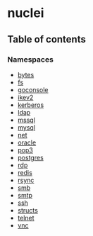 # nuclei

## Table of contents

### Namespaces

- [bytes](/templates/protocols/javascript/modules/bytes.md)
- [fs](/templates/protocols/javascript/modules/fs.md)
- [goconsole](/templates/protocols/javascript/modules/goconsole.md)
- [ikev2](/templates/protocols/javascript/modules/ikev2.md)
- [kerberos](/templates/protocols/javascript/modules/kerberos.md)
- [ldap](/templates/protocols/javascript/modules/ldap.md)
- [mssql](/templates/protocols/javascript/modules/mssql.md)
- [mysql](/templates/protocols/javascript/modules/mysql.md)
- [net](/templates/protocols/javascript/modules/net.md)
- [oracle](/templates/protocols/javascript/modules/oracle.md)
- [pop3](/templates/protocols/javascript/modules/pop3.md)
- [postgres](/templates/protocols/javascript/modules/postgres.md)
- [rdp](/templates/protocols/javascript/modules/rdp.md)
- [redis](/templates/protocols/javascript/modules/redis.md)
- [rsync](/templates/protocols/javascript/modules/rsync.md)
- [smb](/templates/protocols/javascript/modules/smb.md)
- [smtp](/templates/protocols/javascript/modules/smtp.md)
- [ssh](/templates/protocols/javascript/modules/ssh.md)
- [structs](/templates/protocols/javascript/modules/structs.md)
- [telnet](/templates/protocols/javascript/modules/telnet.md)
- [vnc](/templates/protocols/javascript/modules/vnc.md)
